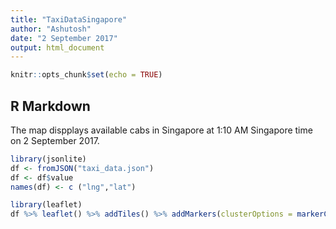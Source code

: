 ```yaml
---
title: "TaxiDataSingapore"
author: "Ashutosh"
date: "2 September 2017"
output: html_document
---
```


```r
knitr::opts_chunk$set(echo = TRUE)
```

## R Markdown

The map dispplays available cabs in Singapore at 1:10 AM Singapore time on 2 September 2017. 

```r
library(jsonlite)
df <- fromJSON("taxi_data.json")
df <- df$value
names(df) <- c ("lng","lat")
```

```r
library(leaflet)
df %>% leaflet() %>% addTiles() %>% addMarkers(clusterOptions = markerClusterOptions())
```
